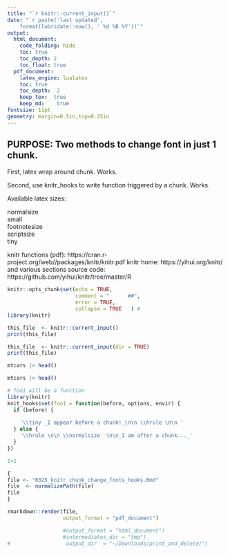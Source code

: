 ```yaml
---
title: "`r knitr::current_input()`"  
date: "`r paste('last updated', 
    format(lubridate::now(), ' %d %B %Y'))`"   
output:   
  html_document:  
    code_folding: hide
    toc: true 
    toc_depth: 2
    toc_float: true
  pdf_document:   
    latex_engine: lualatex    
    toc: true
    toc_depth:  2   
    keep_tex:  true
    keep_md:    true
fontsize: 11pt   
geometry: margin=0.5in,top=0.25in   
---
```


##  PURPOSE:   Two methods to change font in just 1 chunk.
First, latex wrap around chunk.  Works.

Second, use knitr_hooks to write function triggered by a chunk. Works.

Available latex sizes:

\footnotesize
normalsize \
small \
footnotesize \
scriptsize \
tiny \



knitr functions (pdf): https://cran.r-project.org/web//packages/knitr/knitr.pdf
knitr home:  https://yihui.org/knitr/ and various sections
source code:  https://github.com/yihui/knitr/tree/master/R

\normalsize

```r
knitr::opts_chunk$set(echo = TRUE,
                      comment = "      ##",
                      error = TRUE,
                      collapse = TRUE   ) # 
library(knitr)
```


<!-- knitr::current_input() -->
```r
this_file  <- knitr::current_input() 
print(this_file)

this_file  <- knitr::current_input(dir = TRUE)
print(this_file)
``` 
```r
mtcars |> head()
```

\tiny
```r
mtcars |> head()
```
\normalsize


```r
# foo1 will be a function
library(knitr)
knit_hooks$set(foo1 = function(before, options, envir) {
  if (before) {
      
    '\\tiny _I appear before a chunk!_\n\n \\hrule \n\n '
  } else {
    '\\hrule \n\n \\normalsize  \n\n_I am after a chunk..._'
  }
})

```

<!-- trigger foo1 -->
```r
1+1
```
```r

{
file <- "0325_knitr_chunk_change_fonts_hooks.Rmd"
file  <- normalizePath(file)
file
}

rmarkdown::render(file,
                  output_format = "pdf_document")

                  #output_format = "html_document")
                  #intermediates_dir = "tmp")
#                  output_dir  = "~/Downloads/print_and_delete/")
```






